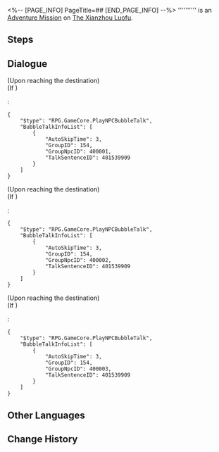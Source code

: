 <%-- [PAGE_INFO]
PageTitle=##
[END_PAGE_INFO] --%>
{{Stub|Dialogue.}}
{{Mission Infobox
|id            = 4015303
|title         = 
|image         = <!--Mission .png-->
|type          = Adventure
|event_name    = 
|chapter       = 
|requirements  = Complete {{cx}}<!--Hidden Mission ID 4015302--> and wait for the next Daily [[Reset]]
|summary       = <!--official mission summary from Fate's Atlas-->
|characters    = Huixing; Trailblazer
|startLocation = [[The Xianzhou Luofu]] - [[Divination Commission]]
|world         = The Xianzhou Luofu
|area          = Divination Commission
|prev          = 
|next          = 
|rewards       = 
}}
'''''''''' is an [[Adventure Mission]] on [[The Xianzhou Luofu]].

==Steps==


<!--
==Gameplay Notes==

--><!--
==Trial Character==

-->
==Dialogue==
{{Stub Dialogue}}
;(Upon reaching the destination)
;(If {{cx}}{{subst:void|<!--{"$type":"RPG.GameCore.ByTargetNpcExists","GroupID":154,"GroupNpcID":400001}-->}})
:<pre>{
	"$type": "RPG.GameCore.PlayNPCBubbleTalk",
	"BubbleTalkInfoList": [
		{
			"AutoSkipTime": 3,
			"GroupID": 154,
			"GroupNpcID": 400001,
			"TalkSentenceID": 401539909
		}
	]
}</pre>
;(Upon reaching the destination)
;(If {{cx}}{{subst:void|<!--{"$type":"RPG.GameCore.ByTargetNpcExists","GroupID":154,"GroupNpcID":400002}-->}})
:<pre>{
	"$type": "RPG.GameCore.PlayNPCBubbleTalk",
	"BubbleTalkInfoList": [
		{
			"AutoSkipTime": 3,
			"GroupID": 154,
			"GroupNpcID": 400002,
			"TalkSentenceID": 401539909
		}
	]
}</pre>
;(Upon reaching the destination)
;(If {{cx}}{{subst:void|<!--{"$type":"RPG.GameCore.ByTargetNpcExists","GroupID":154,"GroupNpcID":400003}-->}})
:<pre>{
	"$type": "RPG.GameCore.PlayNPCBubbleTalk",
	"BubbleTalkInfoList": [
		{
			"AutoSkipTime": 3,
			"GroupID": 154,
			"GroupNpcID": 400003,
			"TalkSentenceID": 401539909
		}
	]
}</pre>
{{Dialogue End}}

==Other Languages==
{{Other Languages
|en   = 
|zhs  = 
|zht  = 
|ja   = 
|ko   = 
|es   = 
|fr   = 
|ru   = 
|th   = 
|vi   = 
|de   = 
|id   = 
|pt   = 
}}

==Change History==
{{Change History|1.0}}
